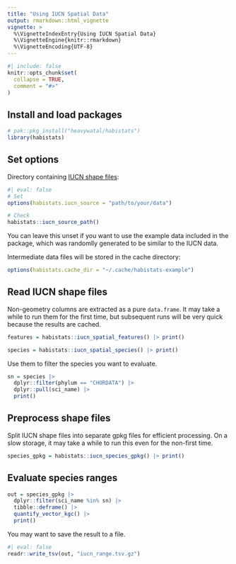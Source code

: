 ```yaml
---
title: "Using IUCN Spatial Data"
output: rmarkdown::html_vignette
vignette: >
  %\VignetteIndexEntry{Using IUCN Spatial Data}
  %\VignetteEngine{knitr::rmarkdown}
  %\VignetteEncoding{UTF-8}
---
```


```r
#| include: false
knitr::opts_chunk$set(
  collapse = TRUE,
  comment = "#>"
)
```

## Install and load packages

```r
# pak::pkg_install("heavywatal/habistats")
library(habistats)
```

## Set options

Directory containing [IUCN shape files](https://www.iucnredlist.org/resources/spatial-data-download):

```r
#| eval: false
# Set
options(habistats.iucn_source = "path/to/your/data")

# Check
habistats::iucn_source_path()
```

You can leave this unset if you want to use the example data included in the package,
which was randomlly generated to be similar to the IUCN data.

Intermediate data files will be stored in the cache directory:

```r
options(habistats.cache_dir = "~/.cache/habistats-example")
```


## Read IUCN shape files

Non-geometry columns are extracted as a pure `data.frame`.
It may take a while to run them for the first time,
but subsequent runs will be very quick because the results are cached.

```r
features = habistats::iucn_spatial_features() |> print()

species = habistats::iucn_spatial_species() |> print()
```

Use them to filter the species you want to evaluate.

```r
sn = species |>
  dplyr::filter(phylum == "CHORDATA") |>
  dplyr::pull(sci_name) |>
  print()
```


## Preprocess shape files

Split IUCN shape files into separate gpkg files for efficient processing.
On a slow storage, it may take a while to run this even for the non-first time.

```r
species_gpkg = habistats::iucn_species_gpkg() |> print()
```

## Evaluate species ranges

```r
out = species_gpkg |>
  dplyr::filter(sci_name %in% sn) |>
  tibble::deframe() |>
  quantify_vector_kgc() |>
  print()
```

You may want to save the result to a file.

```r
#| eval: false
readr::write_tsv(out, "iucn_range.tsv.gz")
```
